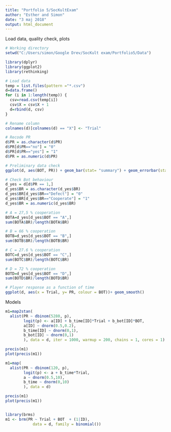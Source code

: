 ```yaml
---
title: "Portfolio 5/SocKultExam"
author: "Esther and Simon"
date: "3 maj 2018"
output: html_document
---
```


Load data, quality check, plots

```r
# Working directory
setwd("C:/Users/simon/Google Drev/SocKult exam/Portfolio5/Data")

library(dplyr)
library(ggplot2)
library(rethinking)

# Load data
temp = list.files(pattern ="*.csv")
d=data.frame()
for (i in 1:length(temp)) {
  csv=read.csv(temp[i])
  csv$X = csv$X + 1
  d=rbind(d, csv)
}

# Rename column
colnames(d)[colnames(d) == "X"] <- "Trial"

# Recode PR
d$PR = as.character(d$PR)
d$PR[d$PR=="no"] = "0"
d$PR[d$PR=="yes"] = "1"
d$PR = as.numeric(d$PR)

# Preliminary data check
ggplot(d, aes(BOT, PR)) + geom_bar(stat= "summary") + geom_errorbar(stat="summary", fun.data=mean_se, width=0.3)

# Check Bot behaviour
d_yes = d[d$PR == 1,]
d_yes$BR = as.character(d_yes$BR)
d_yes$BR[d_yes$BR=="Defect"] = "0"
d_yes$BR[d_yes$BR=="Cooperate"] = "1"
d_yes$BR = as.numeric(d_yes$BR)

# A = 27,5 % cooperation
BOTA=d_yes[d_yes$BOT == "A",]
sum(BOTA$BR)/length(BOTA$BR)

# B = 66 % cooperation
BOTB=d_yes[d_yes$BOT == "B",]
sum(BOTB$BR)/length(BOTB$BR)

# C = 27.6 % cooperation
BOTC=d_yes[d_yes$BOT == "C",]
sum(BOTC$BR)/length(BOTC$BR)

# D = 72 % cooperation
BOTD=d_yes[d_yes$BOT == "D",]
sum(BOTD$BR)/length(BOTD$BR)

# Player response as a function of time
ggplot(d, aes(x = Trial, y= PR, colour = BOT))+ geom_smooth()

```


Models

```r

m1=map2stan(
  alist(PR ~ dbinom(5280, p),
        logit(p) <- a[ID] + b_time[ID]*Trial + b_bot[ID]*BOT,
        a[ID] ~ dnorm(0.5,0.2),
        b_time[ID] ~ dnorm(0,1),
        b_bot[ID] ~ dnorm(0,1)
        ), data = d, iter = 1000, warmup = 200, chains = 1, cores = 1)

precis(m1)
plot(precis(m1))

m1=map(
  alist(PR ~ dbinom(120, p),
        logit(p) <- a + b_time*Trial,
        a ~ dnorm(0.5,10),
        b_time ~ dnorm(0,10)
        ), data = d)

precis(m1)
plot(precis(m1))


library(brms)
m1 <- brm(PR ~ Trial + BOT  + (1|ID), 
            data = d, family = binomial())


```

